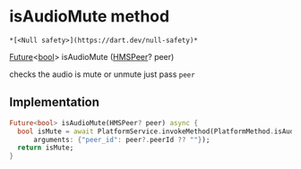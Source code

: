 # isAudioMute method

    *[<Null safety>](https://dart.dev/null-safety)*

[Future](https://api.flutter.dev/flutter/dart-async/Future-class.html)&lt;[bool](https://api.flutter.dev/flutter/dart-core/bool-class.html)> isAudioMute
([HMSPeer](../../hmssdk_flutter/HMSPeer-class)? peer)

<p>checks the audio is mute or unmute just pass <code>peer</code></p>

## Implementation

```dart
Future<bool> isAudioMute(HMSPeer? peer) async {
  bool isMute = await PlatformService.invokeMethod(PlatformMethod.isAudioMute,
      arguments: {"peer_id": peer?.peerId ?? ""});
  return isMute;
}
```
